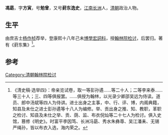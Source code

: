 '''馮勗'''，字'''方寅'''，号'''勉曾'''，又号'''葑东逸史'''，[[江南|江南]][[長洲縣|长洲]]人，[[清朝|清朝]]政治人物。

== 生平 ==
由庶吉士[[杨作桢|杨作桢]]荐举，登康熙十八年己未[[博學宏詞科|博學宏詞科]]，授[[翰林院|翰林院]][[检讨|检讨]]，后罢归。著有《葑东集》<ref>《清史稿·选举四》：帝亲览试卷，取一等彭孙遹……等二十人；二等李来泰……等三十人；三、四等俱报罢。……俱授为翰林，以光录少卿邵吴远为侍读。道员、郎中汤斌等四人为侍讲。进士出身之主事，中、行、评、博，内阁典籍，知县及未仕之进士彭孙遹等十八人为编修。举、贡出身之推、知、教职，革职之检讨、知县及未仕之举、贡、荫、监、布衣倪灿等二十七人为检讨。俱入史馆，篡修《明史》。时富平李因笃、长洲冯勗、秀水朱彝尊、吴江潘耒、无锡严绳孙，皆以布衣入选，海内荣之。</ref>。

==参考==
{{reflist}}

{{康熙十八年己未科博學宏詞}}

{{Authority control}}

{{DEFAULTSORT:}}
[[Category:清朝翰林院检讨|Category:清朝翰林院检讨]]


{{清朝人物小作品}}